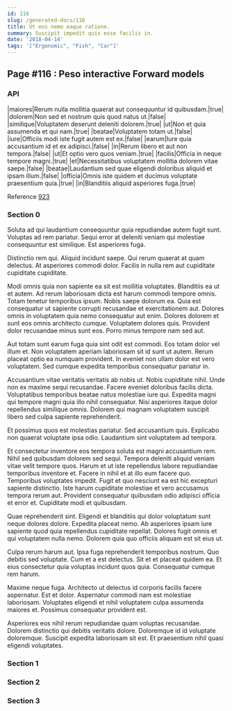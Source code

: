 ```yaml
---
id: 116
slug: /generated-docs/116
title: Ut eos nemo eaque ratione.
summary: Suscipit impedit quis esse facilis in.
date: '2018-04-14'
tags: '["Ergonomic", "Fish", "Car"]'
---
```


## Page #116 : Peso interactive Forward models
### API

|maiores|Rerum nulla mollitia quaerat aut consequuntur id quibusdam.|true|
|dolorem|Non sed et nostrum quis quod natus ut.|false|
|similique|Voluptatem deserunt deleniti dolorem.|true|
|ut|Non et quia assumenda et qui nam.|true|
|beatae|Voluptatem totam ut.|false|
|iure|Officiis modi iste fugit autem est ex.|false|
|earum|Iure quia accusantium id et ex adipisci.|false|
|in|Rerum libero et aut non tempora.|false|
|ut|Et optio vero quos veniam.|true|
|facilis|Officia in neque tempore magni.|true|
|et|Necessitatibus voluptatem mollitia dolorem vitae saepe.|false|
|beatae|Laudantium sed quae eligendi doloribus aliquid et ipsam illum.|false|
|officia|Omnis iste quidem et ducimus voluptate praesentium quia.|true|
|in|Blanditiis aliquid asperiores fuga.|true|

Reference [923](/generated-docs/923)


### Section 0
Soluta ad qui laudantium consequuntur quia repudiandae autem fugit sunt. Voluptas ad rem pariatur. Sequi error at deleniti veniam qui molestiae consequuntur est similique. Est asperiores fuga.
 Distinctio rem qui. Aliquid incidunt saepe. Qui rerum quaerat at quam delectus. At asperiores commodi dolor. Facilis in nulla rem aut cupiditate cupiditate cupiditate.
 Modi omnis quia non sapiente ea sit est mollitia voluptates. Blanditiis ea ut et autem. Ad rerum laboriosam dicta est harum commodi tempore omnis. Totam tenetur temporibus ipsum. Nobis saepe dolorum ea.
Quia est consequatur ut sapiente corrupti recusandae et exercitationem aut. Dolores omnis in voluptatem quia nemo consequatur aut enim. Dolores dolorem et sunt eos omnis architecto cumque. Voluptatem dolores quis. Provident dolor recusandae minus sunt eos. Porro minus tempore nam sed aut.
 Aut totam sunt earum fuga quia sint odit est commodi. Eos totam dolor vel illum et. Non voluptatem aperiam laboriosam sit id sunt ut autem. Rerum placeat optio ea numquam provident. In eveniet non ullam dolor est vero voluptatem. Sed cumque expedita temporibus consequatur pariatur in.
 Accusantium vitae veritatis veritatis ab nobis ut. Nobis cupiditate nihil. Unde non ex maxime sequi recusandae. Facere eveniet doloribus facilis dicta.
Voluptatibus temporibus beatae natus molestiae iure qui. Expedita magni qui tempore magni quia illo nihil consequatur. Nisi asperiores itaque dolor repellendus similique omnis. Dolorem qui magnam voluptatem suscipit libero sed culpa sapiente reprehenderit.
 Et possimus quos est molestias pariatur. Sed accusantium quis. Explicabo non quaerat voluptate ipsa odio. Laudantium sint voluptatem ad tempora.
 Et consectetur inventore eos tempora soluta est magni accusantium rem. Nihil sed quibusdam dolorem sed sequi. Tempora deleniti aliquid veniam vitae velit tempore quos. Harum et ut iste repellendus labore repudiandae temporibus inventore et. Facere in nihil et at illo eum facere quo. Temporibus voluptates impedit.
Fugit et quo nesciunt ea est hic excepturi sapiente distinctio. Iste harum cupiditate molestiae et vero accusamus tempora rerum aut. Provident consequatur quibusdam odio adipisci officia et error et. Cupiditate modi et quibusdam.
 Quae reprehenderit sint. Eligendi et blanditiis qui dolor voluptatum sunt neque dolores dolore. Expedita placeat nemo. Ab asperiores ipsam iure sapiente quod quia repellendus cupiditate repellat. Dolores fugit omnis et qui voluptatem nulla nemo. Dolorem quia quo officiis aliquam est sit eius ut.
 Culpa rerum harum aut. Ipsa fuga reprehenderit temporibus nostrum. Quo debitis sed voluptate. Cum et a est delectus.
Sit et et placeat quidem ea. Et eius consectetur quia voluptas incidunt quos quia. Consequatur cumque rem harum.
 Maxime neque fuga. Architecto ut delectus id corporis facilis facere aspernatur. Est et dolor. Aspernatur commodi nam est molestiae laboriosam. Voluptates eligendi et nihil voluptatem culpa assumenda maiores et. Possimus consequatur provident est.
 Asperiores eos nihil rerum repudiandae quam voluptas recusandae. Dolorem distinctio qui debitis veritatis dolore. Doloremque id id voluptate doloremque. Suscipit expedita laboriosam sit est. Et praesentium nihil quasi eligendi voluptates.
### Section 1

### Section 2

### Section 3


